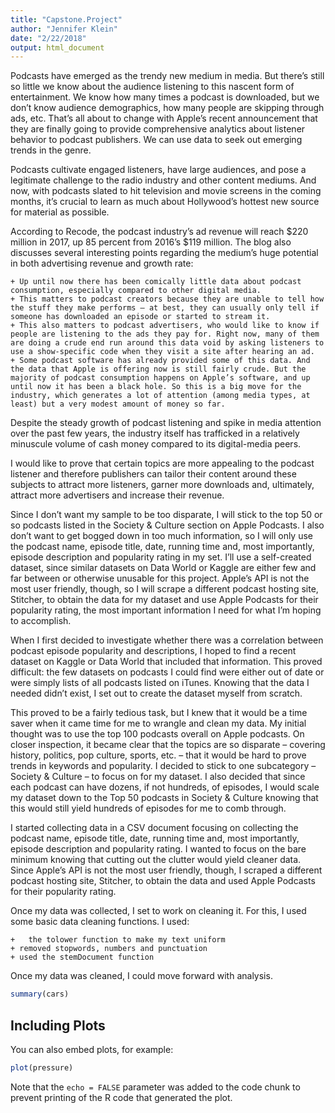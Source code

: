 ```yaml
---
title: "Capstone.Project"
author: "Jennifer Klein"
date: "2/22/2018"
output: html_document
---
```


Podcasts have emerged as the trendy new medium in media. But there’s still so little we know about the audience listening to this nascent form of entertainment. We know how many times a podcast is downloaded, but we don’t know audience demographics, how many people are skipping through ads, etc. That’s all about to change with Apple’s recent announcement that they are finally going to provide comprehensive analytics about listener behavior to podcast publishers. We can use data to seek out emerging trends in the genre.

Podcasts cultivate engaged listeners, have large audiences, and pose a legitimate challenge to the radio industry and other content mediums. And now, with podcasts slated to hit television and movie screens in the coming months, it’s crucial to learn as much about Hollywood’s hottest new source for material as possible. 

According to Recode, the podcast industry's ad revenue will reach $220 million in 2017, up 85 percent from 2016’s $119 million. The blog also discusses several interesting points regarding the medium’s huge potential in both advertising revenue and growth rate:

	+ Up until now there has been comically little data about podcast consumption, especially compared to other digital media.
	+ This matters to podcast creators because they are unable to tell how the stuff they make performs — at best, they can usually only tell if someone has downloaded an episode or started to stream it.
	+ This also matters to podcast advertisers, who would like to know if people are listening to the ads they pay for. Right now, many of them are doing a crude end run around this data void by asking listeners to use a show-specific code when they visit a site after hearing an ad.
	+ Some podcast software has already provided some of this data. And the data that Apple is offering now is still fairly crude. But the majority of podcast consumption happens on Apple’s software, and up until now it has been a black hole. So this is a big move for the industry, which generates a lot of attention (among media types, at least) but a very modest amount of money so far.
	
Despite the steady growth of podcast listening and spike in media attention over the past few years, the industry itself has trafficked in a relatively minuscule volume of cash money compared to its digital-media peers. 

I would like to prove that certain topics are more appealing to the podcast listener and therefore publishers can tailor their content around these subjects to attract more listeners, garner more downloads and, ultimately, attract more advertisers and increase their revenue.

Since I don't want my sample to be too disparate, I will stick to the top 50 or so podcasts listed in the Society & Culture section on Apple Podcasts. I also don't want to get bogged down in too much information, so I will only use the podcast name, episode title, date, running time and, most importantly, episode description and popularity rating in my set. I'll use a self-created dataset, since similar datasets on Data World or Kaggle are either few and far between or otherwise unusable for this project. Apple's API is not the most user friendly, though, so I will scrape a different podcast hosting site, Stitcher, to obtain the data for my dataset and use Apple Podcasts for their popularity rating, the most important information I need for what I'm hoping to accomplish.

When I first decided to investigate whether there was a correlation between podcast episode popularity and descriptions, I hoped to find a recent dataset on Kaggle or Data World that included that information. This proved difficult: the few datasets on podcasts I could find were either out of date or were simply lists of all podcasts listed on iTunes. Knowing that the data I needed didn't exist, I set out to create the dataset myself from scratch.

This proved to be a fairly tedious task, but I knew that it would be a time saver when it came time for me to wrangle and clean my data. My initial thought was to use the top 100 podcasts overall on Apple podcasts. On closer inspection, it became clear that the topics are so disparate -- covering history, politics, pop culture, sports, etc. -- that it would be hard to prove trends in keywords and popularity. I decided to stick to one subcategory -- Society & Culture -- to focus on for my dataset. I also decided that since each podcast can have dozens, if not hundreds, of episodes, I would scale my dataset down to the Top 50 podcasts in Society & Culture knowing that this would still yield hundreds of episodes for me to comb through.

I started collecting data in a CSV document focusing on collecting the podcast name, episode title, date, running time and, most importantly, episode description and popularity rating. I wanted to focus on the bare minimum knowing that cutting out the clutter would yield cleaner data. Since Apple's API is not the most user friendly, though, I scraped a different podcast hosting site, Stitcher, to obtain the data and used Apple Podcasts for their popularity rating.

Once my data was collected, I set to work on cleaning it. For this, I used some basic data cleaning functions. I used:

	+	the tolower function to make my text uniform
	+ removed stopwords, numbers and punctuation
	+ used the stemDocument function

Once my data was cleaned, I could move forward with analysis.



```r
summary(cars)
```

## Including Plots

You can also embed plots, for example:

```r
plot(pressure)
```

Note that the `echo = FALSE` parameter was added to the code chunk to prevent printing of the R code that generated the plot.
